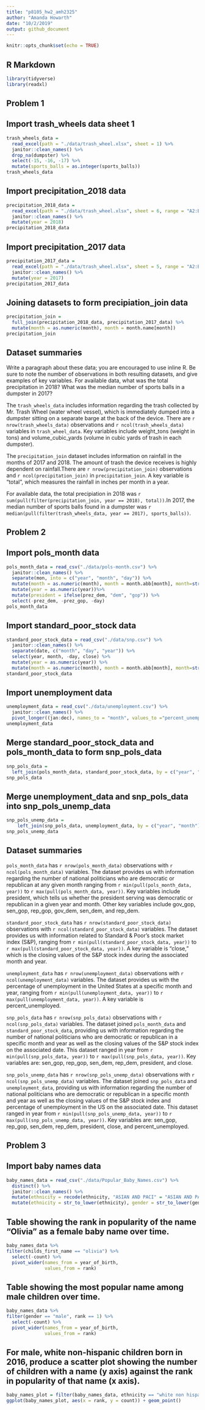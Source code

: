 ```yaml
---
title: "p8105_hw2_amh2325"
author: "Amanda Howarth"
date: "10/2/2019"
output: github_document
---
```


```r
knitr::opts_chunk$set(echo = TRUE)
```
## R Markdown
```r
library(tidyverse)
library(readxl)
```
## Problem 1
## Import trash_wheels data sheet 1
```r
trash_wheels_data =
  read_excel(path = "./data/trash_wheel.xlsx", sheet = 1) %>%
  janitor::clean_names() %>%
  drop_na(dumpster) %>%
  select(-15, -16, -17) %>%
  mutate(sports_balls = as.integer(sports_balls))
trash_wheels_data
```
## Import precipitation_2018 data
```r
precipitation_2018_data = 
  read_excel(path = "./data/trash_wheel.xlsx", sheet = 6, range = "A2:B14") %>%
  janitor::clean_names() %>%
  mutate(year = 2018)
precipitation_2018_data
```
## Import precipitation_2017 data
```r
precipitation_2017_data = 
  read_excel(path = "./data/trash_wheel.xlsx", sheet = 5, range = "A2:B14") %>%
  janitor::clean_names() %>%
  mutate(year = 2017)
precipitation_2017_data
```
## Joining datasets to form precipiation_join data 
```r
precipitation_join = 
  full_join(precipitation_2018_data, precipitation_2017_data) %>%
  mutate(month = as.numeric(month), month = month.name[month])
precipitation_join
```
## Dataset summaries 
Write a paragraph about these data; you are encouraged to use inline R. Be sure to note the number of observations in both resulting datasets, and give examples of key variables. For available data, what was the total precipitation in 2018? What was the median number of sports balls in a dumpster in 2017?

The `trash_wheels_data` includes information regarding the trash collected by Mr. Trash Wheel (water wheel vessel), which is immediately dumped into a dumpster sitting on a separate barge at the back of the device. There are `r nrow(trash_wheels_data)` observations and `r ncol(trash_wheels_data)` variables in `trash_wheel_data`. Key variables include weight_tons (weight in tons) and volume_cubic_yards (volume in cubic yards of trash in each dumpster).

The `precipitation_join` dataset includes information on rainfall in the months of 2017 and 2018. The amount of trash the device receives is highly dependent on rainfall.There are `r nrow(precipitation_join)` observations and `r ncol(precipitation_join)` in `precipitation_join`. A key variable is "total", which measures the rainfall in inches per month in a year.

For available data, the total precipiation in 2018 was `r sum(pull(filter(precipitation_join, year == 2018), total))`.In 2017, the median number of sports balls found in a dumpster was `r median(pull(filter(trash_wheels_data, year == 2017), sports_balls))`.

## Problem 2 
## Import pols_month data 
```r
pols_month_data = read_csv("./data/pols-month.csv") %>%
  janitor::clean_names() %>%
  separate(mon, into = c("year", "month", "day")) %>%
  mutate(month = as.numeric(month), month = month.abb[month], month=str_to_lower(month)) %>%
  mutate(year = as.numeric(year))%>%
  mutate(president = ifelse(prez_dem, "dem", "gop")) %>%
  select(-prez_dem, -prez_gop, -day)
pols_month_data
```
## Import standard_poor_stock data 
```r
standard_poor_stock_data = read_csv("./data/snp.csv") %>%
  janitor::clean_names() %>%
  separate(date, c("month", "day", "year")) %>%
  select(year, month, -day, close) %>%
  mutate(year = as.numeric(year)) %>%
  mutate(month = as.numeric(month), month = month.abb[month], month=str_to_lower(month))
standard_poor_stock_data
```
## Import unemployment data 
```r
unemployment_data = read_csv("./data/unemployment.csv") %>%
  janitor::clean_names() %>%
  pivot_longer((jan:dec), names_to = "month", values_to ="percent_unemployed")
unemployment_data
```

## Merge standard_poor_stock_data and pols_month_data to form snp_pols_data 
```r
snp_pols_data = 
  left_join(pols_month_data, standard_poor_stock_data, by = c("year", "month"))
snp_pols_data
```
## Merge unemployment_data and snp_pols_data into snp_pols_unemp_data 
```r
snp_pols_unemp_data =
    left_join(snp_pols_data, unemployment_data, by = c("year", "month"))
snp_pols_unemp_data
```
## Dataset summaries 

`pols_month_data` has `r nrow(pols_month_data)` observations with `r ncol(pols_month_data)` variables. The dataset provides us with information regarding the number of national politicians who are democratic or republican at any given month ranging from `r min(pull(pols_month_data, year))` to `r max(pull(pols_month_data, year))`. Key variables include president, which tells us whether the president serving was democratic or republican in a given year and month. Other key variables include gov_gop, sen_gop, rep_gop, gov_dem, sen_dem, and rep_dem. 

`standard_poor_stock_data` has `r nrow(standard_poor_stock_data)` observations with `r ncol(standard_poor_stock_data)` variables. The dataset provides us with information related to Standard & Poor’s stock market index (S&P), ranging from `r min(pull(standard_poor_stock_data, year))` to `r max(pull(standard_poor_stock_data, year))`. A key variable is "close," which is the closing values of the S&P stock index during the associated month and year.

`unemployment_data` has `r nrow(unemployment_data)` observations with `r ncol(unemployment_data)` variables. The dataset provides us with the percentage of unemployment in the United States at a specific month and year, ranging from `r min(pull(unemployment_data, year))` to `r max(pull(unemployment_data, year))`. A key variable is percent_unemployed. 

`snp_pols_data` has `r nrow(snp_pols_data)` observations with `r ncol(snp_pols_data)` variables. The dataset joined `pols_month_data` and `standard_poor_stock_data`, providing us with information regarding the number of national politicians who are democratic or republican in a specific month and year as well as the closing values of the S&P stock index on the associated date. This dataset ranged in year from `r min(pull(snp_pols_data, year))` to `r max(pull(snp_pols_data, year))`. Key variables are: sen_gop, rep_gop, sen_dem, rep_dem, president, and close. 

`snp_pols_unemp_data` has `r nrow(snp_pols_unemp_data)` observations with `r ncol(snp_pols_unemp_data)` variables. The dataset joined `snp_pols_data` and `unemployment_data`, providing us with information regarding the number of national politicians who are democratic or republican in a specific month and year as well as the closing values of the S&P stock index and percentage of unemployment in the US on the associated date. This dataset ranged in year from `r min(pull(snp_pols_unemp_data, year))` to `r max(pull(snp_pols_unemp_data, year))`. Key variables are: sen_gop, rep_gop, sen_dem, rep_dem, president, close, and percent_unemployed.

## Problem 3 
## Import baby names data 
```r
baby_names_data = read_csv("./data/Popular_Baby_Names.csv") %>%
  distinct() %>%
  janitor::clean_names() %>%
  mutate(ethnicity = recode(ethnicity, "ASIAN AND PACI" = "ASIAN AND PACIFIC ISLANDER", "BLACK NON HISP" = "BLACK NON HISPANIC", "WHITE NON HISP" = "WHITE NON HISPANIC")) %>%
  mutate(ethnicity = str_to_lower(ethnicity), gender = str_to_lower(gender), childs_first_name = str_to_lower(childs_first_name))
```
## Table showing the rank in popularity of the name “Olivia” as a female baby name over time.
```r
baby_names_data %>%
filter(childs_first_name == "olivia") %>%
  select(-count) %>%
  pivot_wider(names_from = year_of_birth,
              values_from = rank)
```
## Table showing the most popular name among male children over time.
```r
baby_names_data %>%
filter(gender == "male", rank == 1) %>%
  select(-count) %>%
  pivot_wider(names_from = year_of_birth,
              values_from = rank)
```
## For male, white non-hispanic children born in 2016, produce a scatter plot showing the number of children with a name (y axis) against the rank in popularity of that name (x axis).
```r
baby_names_plot = filter(baby_names_data, ethnicity == "white non hispanic", year_of_birth == "2016", gender == "male")
ggplot(baby_names_plot, aes(x = rank, y = count)) + geom_point() 
``` 
